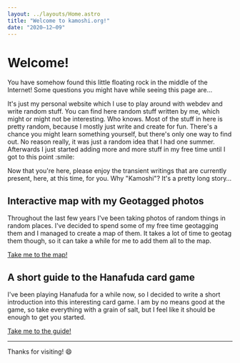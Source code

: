 ```yaml
---
layout: ../layouts/Home.astro
title: "Welcome to kamoshi.org!"
date: "2020–12–09"
---
```


# Welcome!

You have somehow found this little floating rock in the middle of the Internet! Some questions you might have while seeing this page are…

<Tab title="What is this place?" client:load>
It's just my personal website which I use to play around with webdev and write random stuff. You can find here random stuff written by me, which might or might not be interesting. Who knows.
</Tab>
<Tab title="What can you find here?" client:load>
Most of the stuff in here is pretty random, because I mostly just write and create for fun. There's a chance you might learn something yourself, but there's only one way to find out.
</Tab>
<Tab title="Why did I make this place?" client:load>
No reason really, it was just a random idea that I had one summer. Afterwards I just started adding more and more stuff in my free time until I got to this point :smile:
</Tab>


Now that you're here, please enjoy the transient writings that are currently present, here, at this time, for you. Why "Kamoshi"? It's a pretty long story…

## Interactive map with my Geotagged photos

Throughout the last few years I've been taking photos of random things in random places. I've decided to spend some of my free time geotagging them and I managed to create a map of them. It takes a lot of time to geotag them though, so it can take a while for me to add them all to the map.

[Take me to the map!](/map/)

## A short guide to the Hanafuda card game
I've been playing Hanafuda for a while now, so I decided to write a short introduction into this interesting card game. I am by no means good at the game, so take everything with a grain of salt, but I feel like it should be enough to get you started.

[Take me to the guide!](/posts/hanafuda/)

---

Thanks for visiting! :smile:


